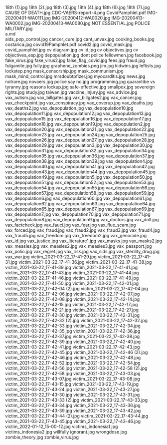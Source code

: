     
<PopImage className="w-full sm:max-w-[50vw] md:max-w-[33vw] xl:max-w-md float-right sm:m-1" src={JPG_18th__1__jpg} alt="18th (1).jpg">
	18th (1).jpg
</PopImage>
<PopImage className="w-full sm:max-w-[50vw] md:max-w-[33vw] xl:max-w-md float-left sm:m-1" src={JPG_18th__2__jpg} alt="18th (2).jpg">
	18th (2).jpg
</PopImage>
<PopImage className="w-full sm:max-w-[50vw] md:max-w-[33vw] xl:max-w-md float-right sm:m-1" src={JPG_18th__3__jpg} alt="18th (3).jpg">
	18th (3).jpg
</PopImage>
<PopImage className="w-full sm:max-w-[50vw] md:max-w-[33vw] xl:max-w-md float-left sm:m-1" src={JPG_18th__4__jpg} alt="18th (4).jpg">
	18th (4).jpg
</PopImage>
<PopImage className="w-full sm:max-w-[50vw] md:max-w-[33vw] xl:max-w-md float-right sm:m-1" src={JPG_18th__6__jpg} alt="18th (6).jpg">
	18th (6).jpg
</PopImage>
<PopImage className="w-full sm:max-w-[50vw] md:max-w-[33vw] xl:max-w-md float-left sm:m-1" src={JPG_18th__7__jpg} alt="18th (7).jpg">
	18th (7).jpg
</PopImage>
<PopImage className="w-full sm:max-w-[50vw] md:max-w-[33vw] xl:max-w-md float-right sm:m-1" src={JPG_CAUSE_OF_DEATH_jpg} alt="CAUSE OF DEATH.jpg">
	CAUSE OF DEATH.jpg
</PopImage>
<PopImage className="w-full sm:max-w-[50vw] md:max-w-[33vw] xl:max-w-md float-left sm:m-1" src={PNG_CDC_VAERS_report_4_png} alt="CDC-VAERS-report-4.png">
	CDC-VAERS-report-4.png
</PopImage>
<EmbedFile src={PDF_CovidPamphlet_pdf} className="w-full md:w-[24rem] md:h-[36rem] float-right sm:m-1 sm:ml-4">
	CovidPamphlet.pdf
</EmbedFile>
<PopImage className="w-full sm:max-w-[50vw] md:max-w-[33vw] xl:max-w-md float-left sm:m-1" src={JPG_IMG_20200401_WA0111_jpg} alt="IMG-20200401-WA0111.jpg">
	IMG-20200401-WA0111.jpg
</PopImage>
<PopImage className="w-full sm:max-w-[50vw] md:max-w-[33vw] xl:max-w-md float-right sm:m-1" src={JPG_IMG_20200412_WA0020_jpg} alt="IMG-20200412-WA0020.jpg">
	IMG-20200412-WA0020.jpg
</PopImage>
<PopImage className="w-full sm:max-w-[50vw] md:max-w-[33vw] xl:max-w-md float-left sm:m-1" src={JPG_IMG_20200413_WA0002_jpg} alt="IMG-20200413-WA0002.jpg">
	IMG-20200413-WA0002.jpg
</PopImage>
<PopImage className="w-full sm:max-w-[50vw] md:max-w-[33vw] xl:max-w-md float-right sm:m-1" src={JPG_IMG_20200413_WA0080_jpg} alt="IMG-20200413-WA0080.jpg">
	IMG-20200413-WA0080.jpg
</PopImage>
<PopImage className="w-full sm:max-w-[50vw] md:max-w-[33vw] xl:max-w-md float-left sm:m-1" src={JPG_NOT_ESSENTIAL_jpg} alt="NOT ESSENTIAL.jpg">
	NOT ESSENTIAL.jpg
</PopImage>
<PopImage className="w-full sm:max-w-[50vw] md:max-w-[33vw] xl:max-w-md float-right sm:m-1" src={JPG_POLICE_MILITARY_jpg} alt="POLICE MILITARY.jpg">
	POLICE MILITARY.jpg
</PopImage>
<div className="w-full md:max-w-[80rem] float-right italic">
	<MD_a_md />
	a.md
</div>
<PopImage className="w-full sm:max-w-[50vw] md:max-w-[33vw] xl:max-w-md float-left sm:m-1" src={JPG_aids_pop_control_jpg} alt="aids_pop_control.jpg">
	aids_pop_control.jpg
</PopImage>
<PopImage className="w-full sm:max-w-[50vw] md:max-w-[33vw] xl:max-w-md float-right sm:m-1" src={JPG_cancer_cure_jpg} alt="cancer_cure.jpg">
	cancer_cure.jpg
</PopImage>
<PopImage className="w-full sm:max-w-[50vw] md:max-w-[33vw] xl:max-w-md float-left sm:m-1" src={JPG_cant_unvax_jpg} alt="cant_unvax.jpg">
	cant_unvax.jpg
</PopImage>
<PopImage className="w-full sm:max-w-[50vw] md:max-w-[33vw] xl:max-w-md float-right sm:m-1" src={JPG_cooking_books_jpg} alt="cooking_books.jpg">
	cooking_books.jpg
</PopImage>
<PopImage className="w-full sm:max-w-[50vw] md:max-w-[33vw] xl:max-w-md float-left sm:m-1" src={JPG_costarica_jpg} alt="costarica.jpg">
	costarica.jpg
</PopImage>
<EmbedFile src={PDF_covid19Pamphlet_pdf} className="w-full md:w-[24rem] md:h-[36rem] float-right sm:m-1 sm:ml-4">
	covid19Pamphlet.pdf
</EmbedFile>
<PopImage className="w-full sm:max-w-[50vw] md:max-w-[33vw] xl:max-w-md float-left sm:m-1" src={JPG_covid2_jpg} alt="covid2.jpg">
	covid2.jpg
</PopImage>
<PopImage className="w-full sm:max-w-[50vw] md:max-w-[33vw] xl:max-w-md float-right sm:m-1" src={JPG_covid_mask_jpg} alt="covid_mask.jpg">
	covid_mask.jpg
</PopImage>
<PopImage className="w-full sm:max-w-[50vw] md:max-w-[33vw] xl:max-w-md float-left sm:m-1" src={JPG_covid_pamphlet_jpg} alt="covid_pamphlet.jpg">
	covid_pamphlet.jpg
</PopImage>
<PopImage className="w-full sm:max-w-[50vw] md:max-w-[33vw] xl:max-w-md float-right sm:m-1" src={JPG_cv_diagram_jpg} alt="cv diagram.jpg">
	cv diagram.jpg
</PopImage>
<PopImage className="w-full sm:max-w-[50vw] md:max-w-[33vw] xl:max-w-md float-left sm:m-1" src={JPG_cv_id_jpg} alt="cv id.jpg">
	cv id.jpg
</PopImage>
<PopImage className="w-full sm:max-w-[50vw] md:max-w-[33vw] xl:max-w-md float-right sm:m-1" src={JPG_cv_objectives_jpg} alt="cv objectives.jpg">
	cv objectives.jpg
</PopImage>
<PopImage className="w-full sm:max-w-[50vw] md:max-w-[33vw] xl:max-w-md float-left sm:m-1" src={JPG_cv_objectives_esp_jpg} alt="cv objectives_esp.jpg">
	cv objectives_esp.jpg
</PopImage>
<PopImage className="w-full sm:max-w-[50vw] md:max-w-[33vw] xl:max-w-md float-right sm:m-1" src={JPG_depopulation_jpg} alt="depopulation.jpg">
	depopulation.jpg
</PopImage>
<PopImage className="w-full sm:max-w-[50vw] md:max-w-[33vw] xl:max-w-md float-left sm:m-1" src={JPG_dont_police_fellowmen_jpg} alt="dont police fellowmen.jpg">
	dont police fellowmen.jpg
</PopImage>
<PopImage className="w-full sm:max-w-[50vw] md:max-w-[33vw] xl:max-w-md float-right sm:m-1" src={JPG_facebook_jpg} alt="facebook.jpg">
	facebook.jpg
</PopImage>
<PopImage className="w-full sm:max-w-[50vw] md:max-w-[33vw] xl:max-w-md float-left sm:m-1" src={JPG_fake_virus_jpg} alt="fake_virus.jpg">
	fake_virus.jpg
</PopImage>
<PopImage className="w-full sm:max-w-[50vw] md:max-w-[33vw] xl:max-w-md float-right sm:m-1" src={JPG_fake_virus2_jpg} alt="fake_virus2.jpg">
	fake_virus2.jpg
</PopImage>
<PopImage className="w-full sm:max-w-[50vw] md:max-w-[33vw] xl:max-w-md float-left sm:m-1" src={JPG_false_flag_covid_jpg} alt="false_flag_covid.jpg">
	false_flag_covid.jpg
</PopImage>
<PopImage className="w-full sm:max-w-[50vw] md:max-w-[33vw] xl:max-w-md float-right sm:m-1" src={JPG_fees_jpg} alt="fees.jpg">
	fees.jpg
</PopImage>
<PopImage className="w-full sm:max-w-[50vw] md:max-w-[33vw] xl:max-w-md float-left sm:m-1" src={JPG_fraud_jpg} alt="fraud.jpg">
	fraud.jpg
</PopImage>
<PopImage className="w-full sm:max-w-[50vw] md:max-w-[33vw] xl:max-w-md float-right sm:m-1" src={JPG_fulgamite_jpg} alt="fulgamite.jpg">
	fulgamite.jpg
</PopImage>
<PopImage className="w-full sm:max-w-[50vw] md:max-w-[33vw] xl:max-w-md float-left sm:m-1" src={JPG_fully_jpg} alt="fully.jpg">
	fully.jpg
</PopImage>
<PopImage className="w-full sm:max-w-[50vw] md:max-w-[33vw] xl:max-w-md float-right sm:m-1" src={PNG_graphene_zombies_png} alt="graphene_zombies.png">
	graphene_zombies.png
</PopImage>
<PopImage className="w-full sm:max-w-[50vw] md:max-w-[33vw] xl:max-w-md float-left sm:m-1" src={JPG_jim_jpg} alt="jim.jpg">
	jim.jpg
</PopImage>
<PopImage className="w-full sm:max-w-[50vw] md:max-w-[33vw] xl:max-w-md float-right sm:m-1" src={JPG_kidwins_jpg} alt="kidwins.jpg">
	kidwins.jpg
</PopImage>
<PopImage className="w-full sm:max-w-[50vw] md:max-w-[33vw] xl:max-w-md float-left sm:m-1" src={JPG_leftists_jpg} alt="leftists.jpg">
	leftists.jpg
</PopImage>
<PopImage className="w-full sm:max-w-[50vw] md:max-w-[33vw] xl:max-w-md float-right sm:m-1" src={PNG_lockstep_png} alt="lockstep.png">
	lockstep.png
</PopImage>
<PopImage className="w-full sm:max-w-[50vw] md:max-w-[33vw] xl:max-w-md float-left sm:m-1" src={JPG_mask_censorship_jpg} alt="mask_censorship.jpg">
	mask_censorship.jpg
</PopImage>
<PopImage className="w-full sm:max-w-[50vw] md:max-w-[33vw] xl:max-w-md float-right sm:m-1" src={JPG_mask_communism_jpg} alt="mask_communism.jpg">
	mask_communism.jpg
</PopImage>
<PopImage className="w-full sm:max-w-[50vw] md:max-w-[33vw] xl:max-w-md float-left sm:m-1" src={JPG_mask_mind_control_jpg} alt="mask_mind_control.jpg">
	mask_mind_control.jpg
</PopImage>
<PopImage className="w-full sm:max-w-[50vw] md:max-w-[33vw] xl:max-w-md float-right sm:m-1" src={JPG_mrsdoubtpfizer_jpg} alt="mrsdoubtpfizer.jpg">
	mrsdoubtpfizer.jpg
</PopImage>
<PopImage className="w-full sm:max-w-[50vw] md:max-w-[33vw] xl:max-w-md float-left sm:m-1" src={JPG_myocarditis_jpg} alt="myocarditis.jpg">
	myocarditis.jpg
</PopImage>
<PopImage className="w-full sm:max-w-[50vw] md:max-w-[33vw] xl:max-w-md float-right sm:m-1" src={JPG_news_jpg} alt="news.jpg">
	news.jpg
</PopImage>
<PopImage className="w-full sm:max-w-[50vw] md:max-w-[33vw] xl:max-w-md float-left sm:m-1" src={JPG_notrare_jpg} alt="notrare.jpg">
	notrare.jpg
</PopImage>
<PopImage className="w-full sm:max-w-[50vw] md:max-w-[33vw] xl:max-w-md float-right sm:m-1" src={JPG_novaers_jpg} alt="novaers.jpg">
	novaers.jpg
</PopImage>
<PopImage className="w-full sm:max-w-[50vw] md:max-w-[33vw] xl:max-w-md float-left sm:m-1" src={JPG_police_say_no_jpg} alt="police say no.jpg">
	police say no.jpg
</PopImage>
<PopImage className="w-full sm:max-w-[50vw] md:max-w-[33vw] xl:max-w-md float-right sm:m-1" src={JPG_programming_jpg} alt="programming.jpg">
	programming.jpg
</PopImage>
<PopImage className="w-full sm:max-w-[50vw] md:max-w-[33vw] xl:max-w-md float-left sm:m-1" src={JPG_quarantibe_vs_tyranny_jpg} alt="quarantibe vs tyranny.jpg">
	quarantibe vs tyranny.jpg
</PopImage>
<PopImage className="w-full sm:max-w-[50vw] md:max-w-[33vw] xl:max-w-md float-right sm:m-1" src={JPG_reasons_lockup_jpg} alt="reasons lockup.jpg">
	reasons lockup.jpg
</PopImage>
<PopImage className="w-full sm:max-w-[50vw] md:max-w-[33vw] xl:max-w-md float-left sm:m-1" src={JPG_safe_effective_jpg} alt="safe-effective.jpg">
	safe-effective.jpg
</PopImage>
<PopImage className="w-full sm:max-w-[50vw] md:max-w-[33vw] xl:max-w-md float-right sm:m-1" src={JPG_smallpox_jpg} alt="smallpox.jpg">
	smallpox.jpg
</PopImage>
<PopImage className="w-full sm:max-w-[50vw] md:max-w-[33vw] xl:max-w-md float-left sm:m-1" src={JPG_sovereign_rights_jpg} alt="sovereign rights.jpg">
	sovereign rights.jpg
</PopImage>
<PopImage className="w-full sm:max-w-[50vw] md:max-w-[33vw] xl:max-w-md float-right sm:m-1" src={JPG_study_jpg} alt="study.jpg">
	study.jpg
</PopImage>
<PopImage className="w-full sm:max-w-[50vw] md:max-w-[33vw] xl:max-w-md float-left sm:m-1" src={JPG_taiwan_jpg} alt="taiwan.jpg">
	taiwan.jpg
</PopImage>
<PopImage className="w-full sm:max-w-[50vw] md:max-w-[33vw] xl:max-w-md float-right sm:m-1" src={JPG_vaccine_injury_jpg} alt="vaccine_injury.jpg">
	vaccine_injury.jpg
</PopImage>
<PopImage className="w-full sm:max-w-[50vw] md:max-w-[33vw] xl:max-w-md float-left sm:m-1" src={JPG_vax_advice_jpg} alt="vax_advice.jpg">
	vax_advice.jpg
</PopImage>
<PopImage className="w-full sm:max-w-[50vw] md:max-w-[33vw] xl:max-w-md float-right sm:m-1" src={JPG_vax_autism_jpg} alt="vax_autism.jpg">
	vax_autism.jpg
</PopImage>
<PopImage className="w-full sm:max-w-[50vw] md:max-w-[33vw] xl:max-w-md float-left sm:m-1" src={JPG_vax_billgates_jpg} alt="vax_billgates.jpg">
	vax_billgates.jpg
</PopImage>
<PopImage className="w-full sm:max-w-[50vw] md:max-w-[33vw] xl:max-w-md float-right sm:m-1" src={JPG_vax_billgates2_jpg} alt="vax_billgates2.jpg">
	vax_billgates2.jpg
</PopImage>
<PopImage className="w-full sm:max-w-[50vw] md:max-w-[33vw] xl:max-w-md float-left sm:m-1" src={JPG_vax_cancer_jpg} alt="vax_cancer.jpg">
	vax_cancer.jpg
</PopImage>
<PopImage className="w-full sm:max-w-[50vw] md:max-w-[33vw] xl:max-w-md float-right sm:m-1" src={JPG_vax_checkpoint_jpg} alt="vax_checkpoint.jpg">
	vax_checkpoint.jpg
</PopImage>
<PopImage className="w-full sm:max-w-[50vw] md:max-w-[33vw] xl:max-w-md float-left sm:m-1" src={JPG_vax_conspiracy_jpg} alt="vax_conspiracy.jpg">
	vax_conspiracy.jpg
</PopImage>
<PopImage className="w-full sm:max-w-[50vw] md:max-w-[33vw] xl:max-w-md float-right sm:m-1" src={JPG_vax_coverup_jpg} alt="vax_coverup.jpg">
	vax_coverup.jpg
</PopImage>
<PopImage className="w-full sm:max-w-[50vw] md:max-w-[33vw] xl:max-w-md float-left sm:m-1" src={JPG_vax_deaths_jpg} alt="vax_deaths.jpg">
	vax_deaths.jpg
</PopImage>
<PopImage className="w-full sm:max-w-[50vw] md:max-w-[33vw] xl:max-w-md float-right sm:m-1" src={JPG_vax_deaths2_jpg} alt="vax_deaths2.jpg">
	vax_deaths2.jpg
</PopImage>
<PopImage className="w-full sm:max-w-[50vw] md:max-w-[33vw] xl:max-w-md float-left sm:m-1" src={JPG_vax_depopulation_jpg} alt="vax_depopulation.jpg">
	vax_depopulation.jpg
</PopImage>
<PopImage className="w-full sm:max-w-[50vw] md:max-w-[33vw] xl:max-w-md float-right sm:m-1" src={JPG_vax_depopulation10_jpg} alt="vax_depopulation10.jpg">
	vax_depopulation10.jpg
</PopImage>
<PopImage className="w-full sm:max-w-[50vw] md:max-w-[33vw] xl:max-w-md float-left sm:m-1" src={JPG_vax_depopulation11_jpg} alt="vax_depopulation11.jpg">
	vax_depopulation11.jpg
</PopImage>
<PopImage className="w-full sm:max-w-[50vw] md:max-w-[33vw] xl:max-w-md float-right sm:m-1" src={JPG_vax_depopulation12_jpg} alt="vax_depopulation12.jpg">
	vax_depopulation12.jpg
</PopImage>
<PopImage className="w-full sm:max-w-[50vw] md:max-w-[33vw] xl:max-w-md float-left sm:m-1" src={JPG_vax_depopulation13_jpg} alt="vax_depopulation13.jpg">
	vax_depopulation13.jpg
</PopImage>
<PopImage className="w-full sm:max-w-[50vw] md:max-w-[33vw] xl:max-w-md float-right sm:m-1" src={JPG_vax_depopulation15_jpg} alt="vax_depopulation15.jpg">
	vax_depopulation15.jpg
</PopImage>
<PopImage className="w-full sm:max-w-[50vw] md:max-w-[33vw] xl:max-w-md float-left sm:m-1" src={JPG_vax_depopulation16_jpg} alt="vax_depopulation16.jpg">
	vax_depopulation16.jpg
</PopImage>
<PopImage className="w-full sm:max-w-[50vw] md:max-w-[33vw] xl:max-w-md float-right sm:m-1" src={JPG_vax_depopulation17_jpg} alt="vax_depopulation17.jpg">
	vax_depopulation17.jpg
</PopImage>
<PopImage className="w-full sm:max-w-[50vw] md:max-w-[33vw] xl:max-w-md float-left sm:m-1" src={JPG_vax_depopulation18_jpg} alt="vax_depopulation18.jpg">
	vax_depopulation18.jpg
</PopImage>
<PopImage className="w-full sm:max-w-[50vw] md:max-w-[33vw] xl:max-w-md float-right sm:m-1" src={JPG_vax_depopulation19_jpg} alt="vax_depopulation19.jpg">
	vax_depopulation19.jpg
</PopImage>
<PopImage className="w-full sm:max-w-[50vw] md:max-w-[33vw] xl:max-w-md float-left sm:m-1" src={JPG_vax_depopulation2_jpg} alt="vax_depopulation2.jpg">
	vax_depopulation2.jpg
</PopImage>
<PopImage className="w-full sm:max-w-[50vw] md:max-w-[33vw] xl:max-w-md float-right sm:m-1" src={JPG_vax_depopulation20_jpg} alt="vax_depopulation20.jpg">
	vax_depopulation20.jpg
</PopImage>
<PopImage className="w-full sm:max-w-[50vw] md:max-w-[33vw] xl:max-w-md float-left sm:m-1" src={JPG_vax_depopulation21_jpg} alt="vax_depopulation21.jpg">
	vax_depopulation21.jpg
</PopImage>
<PopImage className="w-full sm:max-w-[50vw] md:max-w-[33vw] xl:max-w-md float-right sm:m-1" src={JPG_vax_depopulation22_jpg} alt="vax_depopulation22.jpg">
	vax_depopulation22.jpg
</PopImage>
<PopImage className="w-full sm:max-w-[50vw] md:max-w-[33vw] xl:max-w-md float-left sm:m-1" src={JPG_vax_depopulation23_jpg} alt="vax_depopulation23.jpg">
	vax_depopulation23.jpg
</PopImage>
<PopImage className="w-full sm:max-w-[50vw] md:max-w-[33vw] xl:max-w-md float-right sm:m-1" src={JPG_vax_depopulation24_jpg} alt="vax_depopulation24.jpg">
	vax_depopulation24.jpg
</PopImage>
<PopImage className="w-full sm:max-w-[50vw] md:max-w-[33vw] xl:max-w-md float-left sm:m-1" src={JPG_vax_depopulation25_jpg} alt="vax_depopulation25.jpg">
	vax_depopulation25.jpg
</PopImage>
<PopImage className="w-full sm:max-w-[50vw] md:max-w-[33vw] xl:max-w-md float-right sm:m-1" src={JPG_vax_depopulation26_jpg} alt="vax_depopulation26.jpg">
	vax_depopulation26.jpg
</PopImage>
<PopImage className="w-full sm:max-w-[50vw] md:max-w-[33vw] xl:max-w-md float-left sm:m-1" src={JPG_vax_depopulation27_jpg} alt="vax_depopulation27.jpg">
	vax_depopulation27.jpg
</PopImage>
<PopImage className="w-full sm:max-w-[50vw] md:max-w-[33vw] xl:max-w-md float-right sm:m-1" src={JPG_vax_depopulation28_jpg} alt="vax_depopulation28.jpg">
	vax_depopulation28.jpg
</PopImage>
<PopImage className="w-full sm:max-w-[50vw] md:max-w-[33vw] xl:max-w-md float-left sm:m-1" src={JPG_vax_depopulation29_jpg} alt="vax_depopulation29.jpg">
	vax_depopulation29.jpg
</PopImage>
<PopImage className="w-full sm:max-w-[50vw] md:max-w-[33vw] xl:max-w-md float-right sm:m-1" src={JPG_vax_depopulation3_jpg} alt="vax_depopulation3.jpg">
	vax_depopulation3.jpg
</PopImage>
<PopImage className="w-full sm:max-w-[50vw] md:max-w-[33vw] xl:max-w-md float-left sm:m-1" src={JPG_vax_depopulation30_jpg} alt="vax_depopulation30.jpg">
	vax_depopulation30.jpg
</PopImage>
<PopImage className="w-full sm:max-w-[50vw] md:max-w-[33vw] xl:max-w-md float-right sm:m-1" src={JPG_vax_depopulation31_jpg} alt="vax_depopulation31.jpg">
	vax_depopulation31.jpg
</PopImage>
<PopImage className="w-full sm:max-w-[50vw] md:max-w-[33vw] xl:max-w-md float-left sm:m-1" src={JPG_vax_depopulation32_jpg} alt="vax_depopulation32.jpg">
	vax_depopulation32.jpg
</PopImage>
<PopImage className="w-full sm:max-w-[50vw] md:max-w-[33vw] xl:max-w-md float-right sm:m-1" src={JPG_vax_depopulation34_jpg} alt="vax_depopulation34.jpg">
	vax_depopulation34.jpg
</PopImage>
<PopImage className="w-full sm:max-w-[50vw] md:max-w-[33vw] xl:max-w-md float-left sm:m-1" src={JPG_vax_depopulation35_jpg} alt="vax_depopulation35.jpg">
	vax_depopulation35.jpg
</PopImage>
<PopImage className="w-full sm:max-w-[50vw] md:max-w-[33vw] xl:max-w-md float-right sm:m-1" src={JPG_vax_depopulation36_jpg} alt="vax_depopulation36.jpg">
	vax_depopulation36.jpg
</PopImage>
<PopImage className="w-full sm:max-w-[50vw] md:max-w-[33vw] xl:max-w-md float-left sm:m-1" src={JPG_vax_depopulation37_jpg} alt="vax_depopulation37.jpg">
	vax_depopulation37.jpg
</PopImage>
<PopImage className="w-full sm:max-w-[50vw] md:max-w-[33vw] xl:max-w-md float-right sm:m-1" src={JPG_vax_depopulation38_jpg} alt="vax_depopulation38.jpg">
	vax_depopulation38.jpg
</PopImage>
<PopImage className="w-full sm:max-w-[50vw] md:max-w-[33vw] xl:max-w-md float-left sm:m-1" src={JPG_vax_depopulation39_jpg} alt="vax_depopulation39.jpg">
	vax_depopulation39.jpg
</PopImage>
<PopImage className="w-full sm:max-w-[50vw] md:max-w-[33vw] xl:max-w-md float-right sm:m-1" src={JPG_vax_depopulation4_jpg} alt="vax_depopulation4.jpg">
	vax_depopulation4.jpg
</PopImage>
<PopImage className="w-full sm:max-w-[50vw] md:max-w-[33vw] xl:max-w-md float-left sm:m-1" src={JPG_vax_depopulation40_jpg} alt="vax_depopulation40.jpg">
	vax_depopulation40.jpg
</PopImage>
<PopImage className="w-full sm:max-w-[50vw] md:max-w-[33vw] xl:max-w-md float-right sm:m-1" src={JPG_vax_depopulation41_jpg} alt="vax_depopulation41.jpg">
	vax_depopulation41.jpg
</PopImage>
<PopImage className="w-full sm:max-w-[50vw] md:max-w-[33vw] xl:max-w-md float-left sm:m-1" src={JPG_vax_depopulation42_jpg} alt="vax_depopulation42.jpg">
	vax_depopulation42.jpg
</PopImage>
<PopImage className="w-full sm:max-w-[50vw] md:max-w-[33vw] xl:max-w-md float-right sm:m-1" src={JPG_vax_depopulation43_jpg} alt="vax_depopulation43.jpg">
	vax_depopulation43.jpg
</PopImage>
<PopImage className="w-full sm:max-w-[50vw] md:max-w-[33vw] xl:max-w-md float-left sm:m-1" src={JPG_vax_depopulation44_jpg} alt="vax_depopulation44.jpg">
	vax_depopulation44.jpg
</PopImage>
<PopImage className="w-full sm:max-w-[50vw] md:max-w-[33vw] xl:max-w-md float-right sm:m-1" src={JPG_vax_depopulation45_jpg} alt="vax_depopulation45.jpg">
	vax_depopulation45.jpg
</PopImage>
<PopImage className="w-full sm:max-w-[50vw] md:max-w-[33vw] xl:max-w-md float-left sm:m-1" src={JPG_vax_depopulation49_jpg} alt="vax_depopulation49.jpg">
	vax_depopulation49.jpg
</PopImage>
<PopImage className="w-full sm:max-w-[50vw] md:max-w-[33vw] xl:max-w-md float-right sm:m-1" src={JPG_vax_depopulation5_jpg} alt="vax_depopulation5.jpg">
	vax_depopulation5.jpg
</PopImage>
<PopImage className="w-full sm:max-w-[50vw] md:max-w-[33vw] xl:max-w-md float-left sm:m-1" src={JPG_vax_depopulation50_jpg} alt="vax_depopulation50.jpg">
	vax_depopulation50.jpg
</PopImage>
<PopImage className="w-full sm:max-w-[50vw] md:max-w-[33vw] xl:max-w-md float-right sm:m-1" src={JPG_vax_depopulation51_jpg} alt="vax_depopulation51.jpg">
	vax_depopulation51.jpg
</PopImage>
<PopImage className="w-full sm:max-w-[50vw] md:max-w-[33vw] xl:max-w-md float-left sm:m-1" src={JPG_vax_depopulation52_jpg} alt="vax_depopulation52.jpg">
	vax_depopulation52.jpg
</PopImage>
<PopImage className="w-full sm:max-w-[50vw] md:max-w-[33vw] xl:max-w-md float-right sm:m-1" src={JPG_vax_depopulation53_jpg} alt="vax_depopulation53.jpg">
	vax_depopulation53.jpg
</PopImage>
<PopImage className="w-full sm:max-w-[50vw] md:max-w-[33vw] xl:max-w-md float-left sm:m-1" src={JPG_vax_depopulation54_jpg} alt="vax_depopulation54.jpg">
	vax_depopulation54.jpg
</PopImage>
<PopImage className="w-full sm:max-w-[50vw] md:max-w-[33vw] xl:max-w-md float-right sm:m-1" src={JPG_vax_depopulation55_jpg} alt="vax_depopulation55.jpg">
	vax_depopulation55.jpg
</PopImage>
<PopImage className="w-full sm:max-w-[50vw] md:max-w-[33vw] xl:max-w-md float-left sm:m-1" src={JPG_vax_depopulation56_jpg} alt="vax_depopulation56.jpg">
	vax_depopulation56.jpg
</PopImage>
<PopImage className="w-full sm:max-w-[50vw] md:max-w-[33vw] xl:max-w-md float-right sm:m-1" src={JPG_vax_depopulation57_jpg} alt="vax_depopulation57.jpg">
	vax_depopulation57.jpg
</PopImage>
<PopImage className="w-full sm:max-w-[50vw] md:max-w-[33vw] xl:max-w-md float-left sm:m-1" src={JPG_vax_depopulation58_jpg} alt="vax_depopulation58.jpg">
	vax_depopulation58.jpg
</PopImage>
<PopImage className="w-full sm:max-w-[50vw] md:max-w-[33vw] xl:max-w-md float-right sm:m-1" src={JPG_vax_depopulation59_jpg} alt="vax_depopulation59.jpg">
	vax_depopulation59.jpg
</PopImage>
<PopImage className="w-full sm:max-w-[50vw] md:max-w-[33vw] xl:max-w-md float-left sm:m-1" src={JPG_vax_depopulation6_jpg} alt="vax_depopulation6.jpg">
	vax_depopulation6.jpg
</PopImage>
<PopImage className="w-full sm:max-w-[50vw] md:max-w-[33vw] xl:max-w-md float-right sm:m-1" src={JPG_vax_depopulation60_jpg} alt="vax_depopulation60.jpg">
	vax_depopulation60.jpg
</PopImage>
<PopImage className="w-full sm:max-w-[50vw] md:max-w-[33vw] xl:max-w-md float-left sm:m-1" src={JPG_vax_depopulation61_jpg} alt="vax_depopulation61.jpg">
	vax_depopulation61.jpg
</PopImage>
<PopImage className="w-full sm:max-w-[50vw] md:max-w-[33vw] xl:max-w-md float-right sm:m-1" src={JPG_vax_depopulation62_jpg} alt="vax_depopulation62.jpg">
	vax_depopulation62.jpg
</PopImage>
<PopImage className="w-full sm:max-w-[50vw] md:max-w-[33vw] xl:max-w-md float-left sm:m-1" src={JPG_vax_depopulation63_jpg} alt="vax_depopulation63.jpg">
	vax_depopulation63.jpg
</PopImage>
<PopImage className="w-full sm:max-w-[50vw] md:max-w-[33vw] xl:max-w-md float-right sm:m-1" src={JPG_vax_depopulation64_jpg} alt="vax_depopulation64.jpg">
	vax_depopulation64.jpg
</PopImage>
<PopImage className="w-full sm:max-w-[50vw] md:max-w-[33vw] xl:max-w-md float-left sm:m-1" src={JPG_vax_depopulation65_jpg} alt="vax_depopulation65.jpg">
	vax_depopulation65.jpg
</PopImage>
<PopImage className="w-full sm:max-w-[50vw] md:max-w-[33vw] xl:max-w-md float-right sm:m-1" src={JPG_vax_depopulation67_jpg} alt="vax_depopulation67.jpg">
	vax_depopulation67.jpg
</PopImage>
<PopImage className="w-full sm:max-w-[50vw] md:max-w-[33vw] xl:max-w-md float-left sm:m-1" src={JPG_vax_depopulation69_jpg} alt="vax_depopulation69.jpg">
	vax_depopulation69.jpg
</PopImage>
<PopImage className="w-full sm:max-w-[50vw] md:max-w-[33vw] xl:max-w-md float-right sm:m-1" src={JPG_vax_depopulation7_jpg} alt="vax_depopulation7.jpg">
	vax_depopulation7.jpg
</PopImage>
<PopImage className="w-full sm:max-w-[50vw] md:max-w-[33vw] xl:max-w-md float-left sm:m-1" src={JPG_vax_depopulation70_jpg} alt="vax_depopulation70.jpg">
	vax_depopulation70.jpg
</PopImage>
<PopImage className="w-full sm:max-w-[50vw] md:max-w-[33vw] xl:max-w-md float-right sm:m-1" src={JPG_vax_depopulation71_jpg} alt="vax_depopulation71.jpg">
	vax_depopulation71.jpg
</PopImage>
<PopImage className="w-full sm:max-w-[50vw] md:max-w-[33vw] xl:max-w-md float-left sm:m-1" src={JPG_vax_depopulation8_jpg} alt="vax_depopulation8.jpg">
	vax_depopulation8.jpg
</PopImage>
<PopImage className="w-full sm:max-w-[50vw] md:max-w-[33vw] xl:max-w-md float-right sm:m-1" src={JPG_vax_depopulation9_jpg} alt="vax_depopulation9.jpg">
	vax_depopulation9.jpg
</PopImage>
<PopImage className="w-full sm:max-w-[50vw] md:max-w-[33vw] xl:max-w-md float-left sm:m-1" src={JPG_vax_doctors_jpg} alt="vax_doctors.jpg">
	vax_doctors.jpg
</PopImage>
<PopImage className="w-full sm:max-w-[50vw] md:max-w-[33vw] xl:max-w-md float-right sm:m-1" src={JPG_vax_doll_jpg} alt="vax_doll.jpg">
	vax_doll.jpg
</PopImage>
<PopImage className="w-full sm:max-w-[50vw] md:max-w-[33vw] xl:max-w-md float-left sm:m-1" src={JPG_vax_factcheck_jpg} alt="vax_factcheck.jpg">
	vax_factcheck.jpg
</PopImage>
<PopImage className="w-full sm:max-w-[50vw] md:max-w-[33vw] xl:max-w-md float-right sm:m-1" src={JPG_vax_fauci_jpg} alt="vax_fauci.jpg">
	vax_fauci.jpg
</PopImage>
<PopImage className="w-full sm:max-w-[50vw] md:max-w-[33vw] xl:max-w-md float-left sm:m-1" src={JPG_vax_fear_jpg} alt="vax_fear.jpg">
	vax_fear.jpg
</PopImage>
<PopImage className="w-full sm:max-w-[50vw] md:max-w-[33vw] xl:max-w-md float-right sm:m-1" src={JPG_vax_flue_scam_jpg} alt="vax_flue_scam.jpg">
	vax_flue_scam.jpg
</PopImage>
<PopImage className="w-full sm:max-w-[50vw] md:max-w-[33vw] xl:max-w-md float-left sm:m-1" src={JPG_vax_forced_jpg} alt="vax_forced.jpg">
	vax_forced.jpg
</PopImage>
<PopImage className="w-full sm:max-w-[50vw] md:max-w-[33vw] xl:max-w-md float-right sm:m-1" src={JPG_vax_fraud_jpg} alt="vax_fraud.jpg">
	vax_fraud.jpg
</PopImage>
<PopImage className="w-full sm:max-w-[50vw] md:max-w-[33vw] xl:max-w-md float-left sm:m-1" src={JPG_vax_fraud2_jpg} alt="vax_fraud2.jpg">
	vax_fraud2.jpg
</PopImage>
<PopImage className="w-full sm:max-w-[50vw] md:max-w-[33vw] xl:max-w-md float-right sm:m-1" src={JPG_vax_fraud3_jpg} alt="vax_fraud3.jpg">
	vax_fraud3.jpg
</PopImage>
<PopImage className="w-full sm:max-w-[50vw] md:max-w-[33vw] xl:max-w-md float-left sm:m-1" src={JPG_vax_fraud4_jpg} alt="vax_fraud4.jpg">
	vax_fraud4.jpg
</PopImage>
<PopImage className="w-full sm:max-w-[50vw] md:max-w-[33vw] xl:max-w-md float-right sm:m-1" src={JPG_vax_fraud5_jpg} alt="vax_fraud5.jpg">
	vax_fraud5.jpg
</PopImage>
<PopImage className="w-full sm:max-w-[50vw] md:max-w-[33vw] xl:max-w-md float-left sm:m-1" src={JPG_vax_freedom_jpg} alt="vax_freedom.jpg">
	vax_freedom.jpg
</PopImage>
<PopImage className="w-full sm:max-w-[50vw] md:max-w-[33vw] xl:max-w-md float-right sm:m-1" src={JPG_vax_freedom2_jpg} alt="vax_freedom2.jpg">
	vax_freedom2.jpg
</PopImage>
<PopImage className="w-full sm:max-w-[50vw] md:max-w-[33vw] xl:max-w-md float-left sm:m-1" src={JPG_vax_genocide_jpg} alt="vax_genocide.jpg">
	vax_genocide.jpg
</PopImage>
<PopImage className="w-full sm:max-w-[50vw] md:max-w-[33vw] xl:max-w-md float-right sm:m-1" src={JPG_vax_id_jpg} alt="vax_id.jpg">
	vax_id.jpg
</PopImage>
<PopImage className="w-full sm:max-w-[50vw] md:max-w-[33vw] xl:max-w-md float-left sm:m-1" src={JPG_vax_justice_jpg} alt="vax_justice.jpg">
	vax_justice.jpg
</PopImage>
<PopImage className="w-full sm:max-w-[50vw] md:max-w-[33vw] xl:max-w-md float-right sm:m-1" src={JPG_vax_literature1_jpg} alt="vax_literature1.jpg">
	vax_literature1.jpg
</PopImage>
<PopImage className="w-full sm:max-w-[50vw] md:max-w-[33vw] xl:max-w-md float-left sm:m-1" src={JPG_vax_masks_jpg} alt="vax_masks.jpg">
	vax_masks.jpg
</PopImage>
<PopImage className="w-full sm:max-w-[50vw] md:max-w-[33vw] xl:max-w-md float-right sm:m-1" src={JPG_vax_masks2_jpg} alt="vax_masks2.jpg">
	vax_masks2.jpg
</PopImage>
<PopImage className="w-full sm:max-w-[50vw] md:max-w-[33vw] xl:max-w-md float-left sm:m-1" src={JPG_vax_measles_jpg} alt="vax_measles.jpg">
	vax_measles.jpg
</PopImage>
<PopImage className="w-full sm:max-w-[50vw] md:max-w-[33vw] xl:max-w-md float-right sm:m-1" src={JPG_vax_measles2_jpg} alt="vax_measles2.jpg">
	vax_measles2.jpg
</PopImage>
<PopImage className="w-full sm:max-w-[50vw] md:max-w-[33vw] xl:max-w-md float-left sm:m-1" src={JPG_vax_measles3_jpg} alt="vax_measles3.jpg">
	vax_measles3.jpg
</PopImage>
<PopImage className="w-full sm:max-w-[50vw] md:max-w-[33vw] xl:max-w-md float-right sm:m-1" src={JPG_vax_passport_jpg} alt="vax_passport.jpg">
	vax_passport.jpg
</PopImage>
<PopImage className="w-full sm:max-w-[50vw] md:max-w-[33vw] xl:max-w-md float-left sm:m-1" src={JPG_vax_polio_jpg} alt="vax_polio.jpg">
	vax_polio.jpg
</PopImage>
<PopImage className="w-full sm:max-w-[50vw] md:max-w-[33vw] xl:max-w-md float-right sm:m-1" src={JPG_vax_regret_jpg} alt="vax_regret.jpg">
	vax_regret.jpg
</PopImage>
<PopImage className="w-full sm:max-w-[50vw] md:max-w-[33vw] xl:max-w-md float-left sm:m-1" src={JPG_vax_risk_jpg} alt="vax_risk.jpg">
	vax_risk.jpg
</PopImage>
<PopImage className="w-full sm:max-w-[50vw] md:max-w-[33vw] xl:max-w-md float-right sm:m-1" src={JPG_vax_sids_jpg} alt="vax_sids.jpg">
	vax_sids.jpg
</PopImage>
<PopImage className="w-full sm:max-w-[50vw] md:max-w-[33vw] xl:max-w-md float-left sm:m-1" src={JPG_vax_sterility_drug_jpg} alt="vax_sterility_drug.jpg">
	vax_sterility_drug.jpg
</PopImage>
<PopImage className="w-full sm:max-w-[50vw] md:max-w-[33vw] xl:max-w-md float-right sm:m-1" src={JPG_vax_war_jpg} alt="vax_war.jpg">
	vax_war.jpg
</PopImage>
<PopImage className="w-full sm:max-w-[50vw] md:max-w-[33vw] xl:max-w-md float-left sm:m-1" src={JPG_victim_2021_03_22_17_41_29_jpg} alt="victim_2021-03-22_17-41-29.jpg">
	victim_2021-03-22_17-41-29.jpg
</PopImage>
<PopImage className="w-full sm:max-w-[50vw] md:max-w-[33vw] xl:max-w-md float-right sm:m-1" src={JPG_victim_2021_03_22_17_41_31_jpg} alt="victim_2021-03-22_17-41-31.jpg">
	victim_2021-03-22_17-41-31.jpg
</PopImage>
<PopImage className="w-full sm:max-w-[50vw] md:max-w-[33vw] xl:max-w-md float-left sm:m-1" src={JPG_victim_2021_03_22_17_41_36_jpg} alt="victim_2021-03-22_17-41-36.jpg">
	victim_2021-03-22_17-41-36.jpg
</PopImage>
<PopImage className="w-full sm:max-w-[50vw] md:max-w-[33vw] xl:max-w-md float-right sm:m-1" src={JPG_victim_2021_03_22_17_41_38_jpg} alt="victim_2021-03-22_17-41-38.jpg">
	victim_2021-03-22_17-41-38.jpg
</PopImage>
<PopImage className="w-full sm:max-w-[50vw] md:max-w-[33vw] xl:max-w-md float-left sm:m-1" src={JPG_victim_2021_03_22_17_41_39_jpg} alt="victim_2021-03-22_17-41-39.jpg">
	victim_2021-03-22_17-41-39.jpg
</PopImage>
<PopImage className="w-full sm:max-w-[50vw] md:max-w-[33vw] xl:max-w-md float-right sm:m-1" src={JPG_victim_2021_03_22_17_41_41_jpg} alt="victim_2021-03-22_17-41-41.jpg">
	victim_2021-03-22_17-41-41.jpg
</PopImage>
<PopImage className="w-full sm:max-w-[50vw] md:max-w-[33vw] xl:max-w-md float-left sm:m-1" src={JPG_victim_2021_03_22_17_41_43_jpg} alt="victim_2021-03-22_17-41-43.jpg">
	victim_2021-03-22_17-41-43.jpg
</PopImage>
<PopImage className="w-full sm:max-w-[50vw] md:max-w-[33vw] xl:max-w-md float-right sm:m-1" src={JPG_victim_2021_03_22_17_41_44_jpg} alt="victim_2021-03-22_17-41-44.jpg">
	victim_2021-03-22_17-41-44.jpg
</PopImage>
<PopImage className="w-full sm:max-w-[50vw] md:max-w-[33vw] xl:max-w-md float-left sm:m-1" src={JPG_victim_2021_03_22_17_41_46_jpg} alt="victim_2021-03-22_17-41-46.jpg">
	victim_2021-03-22_17-41-46.jpg
</PopImage>
<PopImage className="w-full sm:max-w-[50vw] md:max-w-[33vw] xl:max-w-md float-right sm:m-1" src={JPG_victim_2021_03_22_17_41_49_jpg} alt="victim_2021-03-22_17-41-49.jpg">
	victim_2021-03-22_17-41-49.jpg
</PopImage>
<PopImage className="w-full sm:max-w-[50vw] md:max-w-[33vw] xl:max-w-md float-left sm:m-1" src={JPG_victim_2021_03_22_17_41_50_jpg} alt="victim_2021-03-22_17-41-50.jpg">
	victim_2021-03-22_17-41-50.jpg
</PopImage>
<PopImage className="w-full sm:max-w-[50vw] md:max-w-[33vw] xl:max-w-md float-right sm:m-1" src={JPG_victim_2021_03_22_17_42_01_jpg} alt="victim_2021-03-22_17-42-01.jpg">
	victim_2021-03-22_17-42-01.jpg
</PopImage>
<PopImage className="w-full sm:max-w-[50vw] md:max-w-[33vw] xl:max-w-md float-left sm:m-1" src={JPG_victim_2021_03_22_17_42_04__2__jpg} alt="victim_2021-03-22_17-42-04 (2).jpg">
	victim_2021-03-22_17-42-04 (2).jpg
</PopImage>
<PopImage className="w-full sm:max-w-[50vw] md:max-w-[33vw] xl:max-w-md float-right sm:m-1" src={JPG_victim_2021_03_22_17_42_04_jpg} alt="victim_2021-03-22_17-42-04.jpg">
	victim_2021-03-22_17-42-04.jpg
</PopImage>
<PopImage className="w-full sm:max-w-[50vw] md:max-w-[33vw] xl:max-w-md float-left sm:m-1" src={JPG_victim_2021_03_22_17_42_06_jpg} alt="victim_2021-03-22_17-42-06.jpg">
	victim_2021-03-22_17-42-06.jpg
</PopImage>
<PopImage className="w-full sm:max-w-[50vw] md:max-w-[33vw] xl:max-w-md float-right sm:m-1" src={JPG_victim_2021_03_22_17_42_07_jpg} alt="victim_2021-03-22_17-42-07.jpg">
	victim_2021-03-22_17-42-07.jpg
</PopImage>
<PopImage className="w-full sm:max-w-[50vw] md:max-w-[33vw] xl:max-w-md float-left sm:m-1" src={JPG_victim_2021_03_22_17_42_08_jpg} alt="victim_2021-03-22_17-42-08.jpg">
	victim_2021-03-22_17-42-08.jpg
</PopImage>
<PopImage className="w-full sm:max-w-[50vw] md:max-w-[33vw] xl:max-w-md float-right sm:m-1" src={JPG_victim_2021_03_22_17_42_14_jpg} alt="victim_2021-03-22_17-42-14.jpg">
	victim_2021-03-22_17-42-14.jpg
</PopImage>
<PopImage className="w-full sm:max-w-[50vw] md:max-w-[33vw] xl:max-w-md float-left sm:m-1" src={JPG_victim_2021_03_22_17_42_15_jpg} alt="victim_2021-03-22_17-42-15.jpg">
	victim_2021-03-22_17-42-15.jpg
</PopImage>
<PopImage className="w-full sm:max-w-[50vw] md:max-w-[33vw] xl:max-w-md float-right sm:m-1" src={JPG_victim_2021_03_22_17_42_17_jpg} alt="victim_2021-03-22_17-42-17.jpg">
	victim_2021-03-22_17-42-17.jpg
</PopImage>
<PopImage className="w-full sm:max-w-[50vw] md:max-w-[33vw] xl:max-w-md float-left sm:m-1" src={JPG_victim_2021_03_22_17_42_21_jpg} alt="victim_2021-03-22_17-42-21.jpg">
	victim_2021-03-22_17-42-21.jpg
</PopImage>
<PopImage className="w-full sm:max-w-[50vw] md:max-w-[33vw] xl:max-w-md float-right sm:m-1" src={JPG_victim_2021_03_22_17_42_27_jpg} alt="victim_2021-03-22_17-42-27.jpg">
	victim_2021-03-22_17-42-27.jpg
</PopImage>
<PopImage className="w-full sm:max-w-[50vw] md:max-w-[33vw] xl:max-w-md float-left sm:m-1" src={JPG_victim_2021_03_22_17_42_30_jpg} alt="victim_2021-03-22_17-42-30.jpg">
	victim_2021-03-22_17-42-30.jpg
</PopImage>
<PopImage className="w-full sm:max-w-[50vw] md:max-w-[33vw] xl:max-w-md float-right sm:m-1" src={JPG_victim_2021_03_22_17_42_31_jpg} alt="victim_2021-03-22_17-42-31.jpg">
	victim_2021-03-22_17-42-31.jpg
</PopImage>
<PopImage className="w-full sm:max-w-[50vw] md:max-w-[33vw] xl:max-w-md float-left sm:m-1" src={JPG_victim_2021_03_22_17_42_32__2__jpg} alt="victim_2021-03-22_17-42-32 (2).jpg">
	victim_2021-03-22_17-42-32 (2).jpg
</PopImage>
<PopImage className="w-full sm:max-w-[50vw] md:max-w-[33vw] xl:max-w-md float-right sm:m-1" src={JPG_victim_2021_03_22_17_42_32_jpg} alt="victim_2021-03-22_17-42-32.jpg">
	victim_2021-03-22_17-42-32.jpg
</PopImage>
<PopImage className="w-full sm:max-w-[50vw] md:max-w-[33vw] xl:max-w-md float-left sm:m-1" src={JPG_victim_2021_03_22_17_42_33_jpg} alt="victim_2021-03-22_17-42-33.jpg">
	victim_2021-03-22_17-42-33.jpg
</PopImage>
<PopImage className="w-full sm:max-w-[50vw] md:max-w-[33vw] xl:max-w-md float-right sm:m-1" src={JPG_victim_2021_03_22_17_42_34_jpg} alt="victim_2021-03-22_17-42-34.jpg">
	victim_2021-03-22_17-42-34.jpg
</PopImage>
<PopImage className="w-full sm:max-w-[50vw] md:max-w-[33vw] xl:max-w-md float-left sm:m-1" src={JPG_victim_2021_03_22_17_42_35_jpg} alt="victim_2021-03-22_17-42-35.jpg">
	victim_2021-03-22_17-42-35.jpg
</PopImage>
<PopImage className="w-full sm:max-w-[50vw] md:max-w-[33vw] xl:max-w-md float-right sm:m-1" src={JPG_victim_2021_03_22_17_42_36_jpg} alt="victim_2021-03-22_17-42-36.jpg">
	victim_2021-03-22_17-42-36.jpg
</PopImage>
<PopImage className="w-full sm:max-w-[50vw] md:max-w-[33vw] xl:max-w-md float-left sm:m-1" src={JPG_victim_2021_03_22_17_42_37_jpg} alt="victim_2021-03-22_17-42-37.jpg">
	victim_2021-03-22_17-42-37.jpg
</PopImage>
<PopImage className="w-full sm:max-w-[50vw] md:max-w-[33vw] xl:max-w-md float-right sm:m-1" src={JPG_victim_2021_03_22_17_42_38_jpg} alt="victim_2021-03-22_17-42-38.jpg">
	victim_2021-03-22_17-42-38.jpg
</PopImage>
<PopImage className="w-full sm:max-w-[50vw] md:max-w-[33vw] xl:max-w-md float-left sm:m-1" src={JPG_victim_2021_03_22_17_42_39_jpg} alt="victim_2021-03-22_17-42-39.jpg">
	victim_2021-03-22_17-42-39.jpg
</PopImage>
<PopImage className="w-full sm:max-w-[50vw] md:max-w-[33vw] xl:max-w-md float-right sm:m-1" src={JPG_victim_2021_03_22_17_42_40_jpg} alt="victim_2021-03-22_17-42-40.jpg">
	victim_2021-03-22_17-42-40.jpg
</PopImage>
<PopImage className="w-full sm:max-w-[50vw] md:max-w-[33vw] xl:max-w-md float-left sm:m-1" src={JPG_victim_2021_03_22_17_42_41_jpg} alt="victim_2021-03-22_17-42-41.jpg">
	victim_2021-03-22_17-42-41.jpg
</PopImage>
<PopImage className="w-full sm:max-w-[50vw] md:max-w-[33vw] xl:max-w-md float-right sm:m-1" src={JPG_victim_2021_03_22_17_42_43_jpg} alt="victim_2021-03-22_17-42-43.jpg">
	victim_2021-03-22_17-42-43.jpg
</PopImage>
<PopImage className="w-full sm:max-w-[50vw] md:max-w-[33vw] xl:max-w-md float-left sm:m-1" src={JPG_victim_2021_03_22_17_42_45_jpg} alt="victim_2021-03-22_17-42-45.jpg">
	victim_2021-03-22_17-42-45.jpg
</PopImage>
<PopImage className="w-full sm:max-w-[50vw] md:max-w-[33vw] xl:max-w-md float-right sm:m-1" src={JPG_victim_2021_03_22_17_42_46__2__jpg} alt="victim_2021-03-22_17-42-46 (2).jpg">
	victim_2021-03-22_17-42-46 (2).jpg
</PopImage>
<PopImage className="w-full sm:max-w-[50vw] md:max-w-[33vw] xl:max-w-md float-left sm:m-1" src={JPG_victim_2021_03_22_17_42_46_jpg} alt="victim_2021-03-22_17-42-46.jpg">
	victim_2021-03-22_17-42-46.jpg
</PopImage>
<PopImage className="w-full sm:max-w-[50vw] md:max-w-[33vw] xl:max-w-md float-right sm:m-1" src={JPG_victim_2021_03_22_17_42_48_jpg} alt="victim_2021-03-22_17-42-48.jpg">
	victim_2021-03-22_17-42-48.jpg
</PopImage>
<PopImage className="w-full sm:max-w-[50vw] md:max-w-[33vw] xl:max-w-md float-left sm:m-1" src={JPG_victim_2021_03_22_17_42_52_jpg} alt="victim_2021-03-22_17-42-52.jpg">
	victim_2021-03-22_17-42-52.jpg
</PopImage>
<PopImage className="w-full sm:max-w-[50vw] md:max-w-[33vw] xl:max-w-md float-right sm:m-1" src={JPG_victim_2021_03_22_17_42_54_jpg} alt="victim_2021-03-22_17-42-54.jpg">
	victim_2021-03-22_17-42-54.jpg
</PopImage>
<PopImage className="w-full sm:max-w-[50vw] md:max-w-[33vw] xl:max-w-md float-left sm:m-1" src={JPG_victim_2021_03_22_17_42_56_jpg} alt="victim_2021-03-22_17-42-56.jpg">
	victim_2021-03-22_17-42-56.jpg
</PopImage>
<PopImage className="w-full sm:max-w-[50vw] md:max-w-[33vw] xl:max-w-md float-right sm:m-1" src={JPG_victim_2021_03_22_17_42_58__2__jpg} alt="victim_2021-03-22_17-42-58 (2).jpg">
	victim_2021-03-22_17-42-58 (2).jpg
</PopImage>
<PopImage className="w-full sm:max-w-[50vw] md:max-w-[33vw] xl:max-w-md float-left sm:m-1" src={JPG_victim_2021_03_22_17_42_58_jpg} alt="victim_2021-03-22_17-42-58.jpg">
	victim_2021-03-22_17-42-58.jpg
</PopImage>
<PopImage className="w-full sm:max-w-[50vw] md:max-w-[33vw] xl:max-w-md float-right sm:m-1" src={JPG_victim_2021_03_22_17_43_03_jpg} alt="victim_2021-03-22_17-43-03.jpg">
	victim_2021-03-22_17-43-03.jpg
</PopImage>
<PopImage className="w-full sm:max-w-[50vw] md:max-w-[33vw] xl:max-w-md float-left sm:m-1" src={JPG_victim_2021_03_22_17_43_07_jpg} alt="victim_2021-03-22_17-43-07.jpg">
	victim_2021-03-22_17-43-07.jpg
</PopImage>
<PopImage className="w-full sm:max-w-[50vw] md:max-w-[33vw] xl:max-w-md float-right sm:m-1" src={JPG_victim_2021_03_22_17_43_08_jpg} alt="victim_2021-03-22_17-43-08.jpg">
	victim_2021-03-22_17-43-08.jpg
</PopImage>
<PopImage className="w-full sm:max-w-[50vw] md:max-w-[33vw] xl:max-w-md float-left sm:m-1" src={JPG_victim_2021_03_22_17_43_15_jpg} alt="victim_2021-03-22_17-43-15.jpg">
	victim_2021-03-22_17-43-15.jpg
</PopImage>
<PopImage className="w-full sm:max-w-[50vw] md:max-w-[33vw] xl:max-w-md float-right sm:m-1" src={JPG_victim_2021_03_22_17_43_19_jpg} alt="victim_2021-03-22_17-43-19.jpg">
	victim_2021-03-22_17-43-19.jpg
</PopImage>
<PopImage className="w-full sm:max-w-[50vw] md:max-w-[33vw] xl:max-w-md float-left sm:m-1" src={JPG_victim_2021_03_22_17_43_24_jpg} alt="victim_2021-03-22_17-43-24.jpg">
	victim_2021-03-22_17-43-24.jpg
</PopImage>
<PopImage className="w-full sm:max-w-[50vw] md:max-w-[33vw] xl:max-w-md float-right sm:m-1" src={JPG_victim_2021_03_22_17_43_27_jpg} alt="victim_2021-03-22_17-43-27.jpg">
	victim_2021-03-22_17-43-27.jpg
</PopImage>
<PopImage className="w-full sm:max-w-[50vw] md:max-w-[33vw] xl:max-w-md float-left sm:m-1" src={JPG_victim_2021_03_22_17_43_30_jpg} alt="victim_2021-03-22_17-43-30.jpg">
	victim_2021-03-22_17-43-30.jpg
</PopImage>
<PopImage className="w-full sm:max-w-[50vw] md:max-w-[33vw] xl:max-w-md float-right sm:m-1" src={JPG_victim_2021_03_22_17_43_31_jpg} alt="victim_2021-03-22_17-43-31.jpg">
	victim_2021-03-22_17-43-31.jpg
</PopImage>
<PopImage className="w-full sm:max-w-[50vw] md:max-w-[33vw] xl:max-w-md float-left sm:m-1" src={JPG_victim_2021_03_22_17_43_33__2__jpg} alt="victim_2021-03-22_17-43-33 (2).jpg">
	victim_2021-03-22_17-43-33 (2).jpg
</PopImage>
<PopImage className="w-full sm:max-w-[50vw] md:max-w-[33vw] xl:max-w-md float-right sm:m-1" src={JPG_victim_2021_03_22_17_43_33_jpg} alt="victim_2021-03-22_17-43-33.jpg">
	victim_2021-03-22_17-43-33.jpg
</PopImage>
<PopImage className="w-full sm:max-w-[50vw] md:max-w-[33vw] xl:max-w-md float-left sm:m-1" src={JPG_victim_2021_03_22_17_43_34_jpg} alt="victim_2021-03-22_17-43-34.jpg">
	victim_2021-03-22_17-43-34.jpg
</PopImage>
<PopImage className="w-full sm:max-w-[50vw] md:max-w-[33vw] xl:max-w-md float-right sm:m-1" src={JPG_victim_2021_03_22_17_43_36_jpg} alt="victim_2021-03-22_17-43-36.jpg">
	victim_2021-03-22_17-43-36.jpg
</PopImage>
<PopImage className="w-full sm:max-w-[50vw] md:max-w-[33vw] xl:max-w-md float-left sm:m-1" src={JPG_victim_2021_03_22_17_43_39_jpg} alt="victim_2021-03-22_17-43-39.jpg">
	victim_2021-03-22_17-43-39.jpg
</PopImage>
<PopImage className="w-full sm:max-w-[50vw] md:max-w-[33vw] xl:max-w-md float-right sm:m-1" src={JPG_victim_2021_03_22_17_43_42_jpg} alt="victim_2021-03-22_17-43-42.jpg">
	victim_2021-03-22_17-43-42.jpg
</PopImage>
<PopImage className="w-full sm:max-w-[50vw] md:max-w-[33vw] xl:max-w-md float-left sm:m-1" src={JPG_victim_2021_03_22_17_43_44__2__jpg} alt="victim_2021-03-22_17-43-44 (2).jpg">
	victim_2021-03-22_17-43-44 (2).jpg
</PopImage>
<PopImage className="w-full sm:max-w-[50vw] md:max-w-[33vw] xl:max-w-md float-right sm:m-1" src={JPG_victim_2021_03_22_17_43_44_jpg} alt="victim_2021-03-22_17-43-44.jpg">
	victim_2021-03-22_17-43-44.jpg
</PopImage>
<PopImage className="w-full sm:max-w-[50vw] md:max-w-[33vw] xl:max-w-md float-left sm:m-1" src={JPG_victim_2021_03_22_17_43_45_jpg} alt="victim_2021-03-22_17-43-45.jpg">
	victim_2021-03-22_17-43-45.jpg
</PopImage>
<PopImage className="w-full sm:max-w-[50vw] md:max-w-[33vw] xl:max-w-md float-right sm:m-1" src={JPG_victim_2021_03_22_17_43_46_jpg} alt="victim_2021-03-22_17-43-46.jpg">
	victim_2021-03-22_17-43-46.jpg
</PopImage>
<PopImage className="w-full sm:max-w-[50vw] md:max-w-[33vw] xl:max-w-md float-left sm:m-1" src={JPG_victim_2022_01_12_15_00_12_jpg} alt="victim_2022-01-12_15-00-12.jpg">
	victim_2022-01-12_15-00-12.jpg
</PopImage>
<PopImage className="w-full sm:max-w-[50vw] md:max-w-[33vw] xl:max-w-md float-right sm:m-1" src={JPG_victims_indonesia1_jpg} alt="victims_indonesia1.jpg">
	victims_indonesia1.jpg
</PopImage>
<PopImage className="w-full sm:max-w-[50vw] md:max-w-[33vw] xl:max-w-md float-left sm:m-1" src={JPG_victims_indonesia2_jpg} alt="victims_indonesia2.jpg">
	victims_indonesia2.jpg
</PopImage>
<PopImage className="w-full sm:max-w-[50vw] md:max-w-[33vw] xl:max-w-md float-right sm:m-1" src={JPG_willfully_ignorant_jpg} alt="willfully ignorant.jpg">
	willfully ignorant.jpg
</PopImage>
<PopImage className="w-full sm:max-w-[50vw] md:max-w-[33vw] xl:max-w-md float-left sm:m-1" src={JPG_wrongdose_jpg} alt="wrongdose.jpg">
	wrongdose.jpg
</PopImage>
<PopImage className="w-full sm:max-w-[50vw] md:max-w-[33vw] xl:max-w-md float-right sm:m-1" src={JPG_zombie_theory_jpg} alt="zombie_theory.jpg">
	zombie_theory.jpg
</PopImage>
<PopImage className="w-full sm:max-w-[50vw] md:max-w-[33vw] xl:max-w-md float-left sm:m-1" src={JPG_zombie_virus_jpg} alt="zombie_virus.jpg">
	zombie_virus.jpg
</PopImage>
